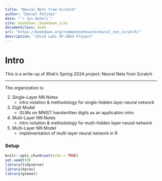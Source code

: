 ```yaml
---
title: "Neural Nets from Scratch"
author: "Daniel Polites"
date: "`r Sys.Date()`"
site: bookdown::bookdown_site
documentclass: book
url: "https://bookdown.org/redmondjohnson3/neural_net_scratch/"
description: "iRisk Labs SP-2024 Project"
---
```


# Intro

This is a write-up of iRisk's Spring 2024 project: Neural Nets from Scratch

------------------------------------------------------------------------

The organization is:

2.  Single-Layer NN Notes
    -   intro notation & methodology for single-hidden layer neural network
3.  Digit Model
    -   GLMs on MNIST handwritten digits as an application intro
4.  Multi-Layer NN Notes
    -   intro notation & methodology for multi-hidden layer neural network
5.  Multi-Layer NN Model
    -   implementation of multi-layer neural network in R
    
### Setup

```r
knitr::opts_chunk$set(echo = TRUE)
set.seed(50)
library(tidyverse)
library(keras)
library(glmnet)
```
